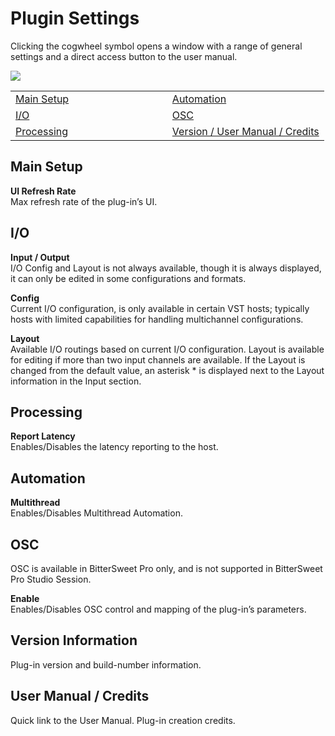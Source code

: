 # Plugin Settings

Clicking the cogwheel symbol opens a window with a range of general settings and a direct access button to the user manual.

![](include/bittersweet-pro_settings.jpg)

|                             |                                            |
|            ---              |                   ---                      |
|   [Main Setup](#main-setup) |   [Automation](#automation)                |
|   [I/O](#io)                |   [OSC](#osc)                              |   
|   [Processing](#processing) |   [Version / User Manual / Credits](#info) |


## Main Setup

**UI Refresh Rate**  
Max refresh rate of the plug-in's UI.

## I/O

**Input / Output**  
I/O Config and Layout is not always available, though it is always displayed, it can only be edited in some configurations and formats.

**Config**  
Current I/O configuration, is only available in certain VST hosts; typically hosts with limited capabilities for handling multichannel configurations.

**Layout**  
Available I/O routings based on current I/O configuration. Layout is available for editing if more than two input channels are available. If the Layout is changed from the default value, an asterisk * is displayed next to the Layout information in the Input section.

## Processing

**Report Latency**  
Enables/Disables the latency reporting to the host.

## Automation

**Multithread**  
Enables/Disables Multithread Automation.

## OSC

OSC is available in BitterSweet Pro only, and is not supported in BitterSweet Pro Studio Session.

**Enable**  
Enables/Disables OSC control and mapping of the plug-in's parameters.

## Version Information

Plug-in version and build-number information.

## User Manual / Credits

Quick link to the User Manual. Plug-in creation credits. 
